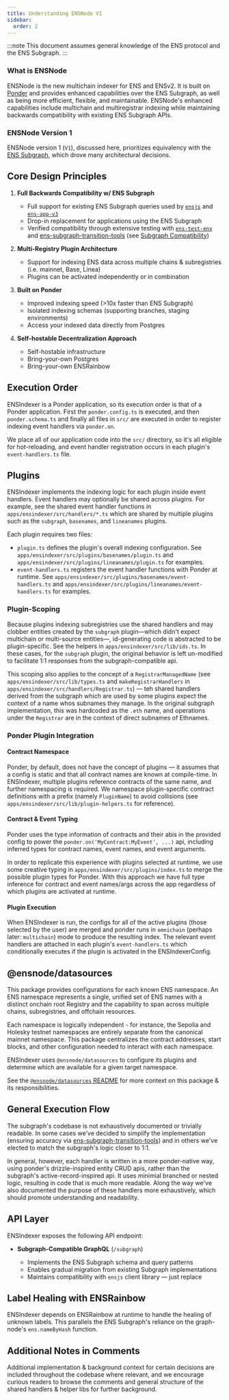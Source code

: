 ```yaml
---
title: Understanding ENSNode V1
sidebar:
  order: 2
---
```



:::note
This document assumes general knowledge of the ENS protocol and the ENS Subgraph.
:::

### What is ENSNode

ENSNode is the new multichain indexer for ENS and ENSv2. It is built on [Ponder](https://ponder.sh/) and provides enhanced capabilities over the ENS Subgraph, as well as being more efficient, flexible, and maintainable. ENSNode's enhanced capabilities include multichain and multiregistrar indexing while maintaining backwards compatibility with existing ENS Subgraph APIs.

### ENSNode Version 1

ENSNode version 1 (`V1`), discussed here, prioritizes equivalency with the [ENS Subgraph](/ensnode/understanding/the-ens-subgraph/), which drove many architectural decisions.

<LinkCard
  title="ENSNode Roadmap"
  description="Learn about ENSNode's future roadmap."
  href="/ensnode/concepts/roadmap/"
/>

## Core Design Principles

1. **Full Backwards Compatibility w/ ENS Subgraph**

   - Full support for existing ENS Subgraph queries used by [`ensjs`](https://github.com/ensdomains/ensjs/) and [`ens-app-v3`](https://github.com/ensdomains/ens-app-v3)
   - Drop-in replacement for applications using the ENS Subgraph
   - Verified compatibility through extensive testing with [`ens-test-env`](https://github.com/namehash/ens-test-env/) and [ens-subgraph-transition-tools](https://github.com/namehash/ens-subgraph-transition-tools) (see [Subgraph Compatibility](/reference/subgraph-compatibility))

2. **Multi-Registry Plugin Architecture**

   - Support for indexing ENS data across multiple chains & subregistries (i.e. mainnet, Base, Linea)
   - Plugins can be activated independently or in combination

3. **Built on Ponder**

   - Improved indexing speed (>10x faster than ENS Subgraph)
   - Isolated indexing schemas (supporting branches, staging environments)
   - Access your indexed data directly from Postgres

4. **Self-hostable Decentralization Approach**

   - Self-hostable infrastructure
   - Bring-your-own Postgres
   - Bring-your-own ENSRainbow

## Execution Order

ENSIndexer is a Ponder application, so its execution order is that of a Ponder application. First the `ponder.config.ts` is executed, and then `ponder.schema.ts` and finally all files in `src/` are executed in order to register indexing event handlers via `ponder.on`.

We place all of our application code into the `src/` directory, so it's all eligible for hot-reloading, and event handler registration occurs in each plugin's `event-handlers.ts` file.

## Plugins

ENSIndexer implements the indexing logic for each plugin inside event handlers. Event handlers may optionally be shared across plugins. For example, see the shared event handler functions in `apps/ensindexer/src/handlers/*.ts` which are shared by multiple plugins such as the `subgraph`, `basenames`, and `lineanames` plugins.

Each plugin requires two files:

- `plugin.ts` defines the plugin's overall indexing configuration. See `apps/ensindexer/src/plugins/basenames/plugin.ts` and `apps/ensindexer/src/plugins/lineanames/plugin.ts` for examples.
- `event-handlers.ts` registers the event handler functions with Ponder at runtime. See `apps/ensindexer/src/plugins/basenames/event-handlers.ts` and `apps/ensindexer/src/plugins/lineanames/event-handlers.ts` for examples.

### Plugin-Scoping

Because plugins indexing subregistries use the shared handlers and may clobber entities created by the `subgraph` plugin—which didn't expect multichain or multi-source entities—, id-generating code is abstracted to be plugin-specific. See the helpers in `apps/ensindexer/src/lib/ids.ts`. In these cases, for the `subgraph` plugin, the original behavior is left un-modified to facilitate 1:1 responses from the subgraph-compatible api.

This scoping also applies to the concept of a `RegistrarManagedName` (see `apps/ensindexer/src/lib/types.ts` and `makeRegistrarHandlers` in `apps/ensindexer/src/handlers/Registrar.ts`) — teh shared handlers derived from the subgraph which are used by some plugins expect the context of a name whos subnames they manage. In the original subgraph implementation, this was hardcoded as the `.eth` name, and operations under the `Registrar` are in the context of direct subnames of Ethnames.

### Ponder Plugin Integration

#### Contract Namespace

Ponder, by default, does not have the concept of plugins — it assumes that a config is static and that all contract names are known at compile-time. In ENSIndexer, multiple plugins reference contracts of the same name, and further namespacing is required. We namespace plugin-specific contract definitions with a prefix (namely `PluginName`) to avoid collisions (see `apps/ensindexer/src/lib/plugin-helpers.ts` for reference).

#### Contract & Event Typing

Ponder uses the type information of contracts and their abis in the provided config to power the `ponder.on('MyContract:MyEvent', ...)` api, including inferred types for contract names, event names, and event arguments.

In order to replicate this experience with plugins selected at runtime, we use some creative typing in `apps/ensindexer/src/plugins/index.ts` to merge the possible plugin types for Ponder. With this approach we have full type inference for contract and event names/args across the app regardless of which plugins are activated at runtime.

#### Plugin Execution

When ENSIndexer is run, the configs for all of the active plugins (those selected by the user) are merged and ponder runs in `omnichain` (perhaps later: `multichain`) mode to produce the resulting index. The relevant event handlers are attached in each plugin's `event-handlers.ts` which conditionally executes if the plugin is activated in the ENSIndexerConfig.

## @ensnode/datasources

This package provides configurations for each known ENS namespace. An ENS namespace represents a single, unified set of ENS names with a distinct onchain root Registry and the capability to span across multiple chains, subregistries, and offchain resources.

Each namespace is logically independent - for instance, the Sepolia and Holesky testnet namespaces are entirely separate from the canonical mainnet namespace. This package centralizes the contract addresses, start blocks, and other configuration needed to interact with each namespace.

ENSIndexer uses `@ensnode/datasources` to configure its plugins and determine which are available for a given target namespace.

See the [`@ensnode/datasources` README](https://github.com/namehash/ensnode/blob/main/packages/datasources/README.md) for more context on this package & its responsibilities.

## General Execution Flow

The subgraph's codebase is not exhaustively documented or trivially readable. In some cases we've decided to simplify the implementation (ensuring accuracy via [ens-subgraph-transition-tools](https://github.com/namehash/ens-subgraph-transition-tools)) and in others we've elected to match the subgraph's logic closer to 1:1.

In general, however, each handler is written in a more ponder-native way, using ponder's drizzle-inspired entity CRUD apis, rather than the subgraph's active-record-inspired api. It uses minimial branched or nested logic, resulting in code that is much more readable. Along the way we've also documented the purpose of these handlers more exhaustively, which should promote understanding and readability.

## API Layer

ENSIndexer exposes the following API endpoint:

- **Subgraph-Compatible GraphQL** (`/subgraph`)

  - Implements the ENS Subgraph schema and query patterns
  - Enables gradual migration from existing Subgraph implementations
  - Maintains compatibility with `ensjs` client library — just replace

## Label Healing with ENSRainbow

ENSIndexer depends on ENSRainbow at runtime to handle the healing of unknown labels. This parallels the ENS Subgraph's reliance on the graph-node's `ens.nameByHash` function.

## Additional Notes in Comments

Additional implementation & background context for certain decisions are included throughout the codebase where relevant, and we encourage curious readers to browse the comments and general structure of the shared handlers & helper libs for further background.
